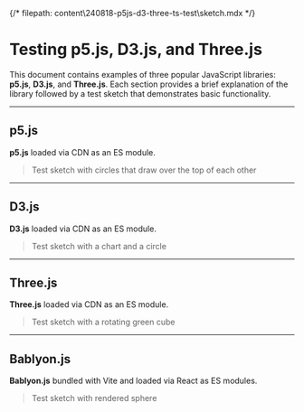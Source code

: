 {/* filepath: content\240818-p5js-d3-three-ts-test\sketch.mdx */}


# Testing p5.js, D3.js, and Three.js

This document contains examples of three popular JavaScript libraries: **p5.js**, **D3.js**, and **Three.js**. Each section provides a brief explanation of the library followed by a test sketch that demonstrates basic functionality.

---

## p5.js

**p5.js** loaded via CDN as an ES module.

<Sketch type="p5" src="p5jtest.js" id="p5jtest" />

> Test sketch with circles that draw over the top of each other

---

## D3.js

**D3.js** loaded via CDN as an ES module.

<Sketch type="d3" src="d3test.js" id="d3-chart-circle" />

> Test sketch with a chart and a circle

---

## Three.js

**Three.js** loaded via CDN as an ES module.

<Sketch type="three" src="threetest.js" id="threetest" />

> Test sketch with a rotating green cube

---

## Bablyon.js

**Bablyon.js** bundled with Vite and loaded via React as ES modules.

<SketchESM client:load sketchPath="babylontest.js" containerId="babylon-test" />

> Test sketch with rendered sphere